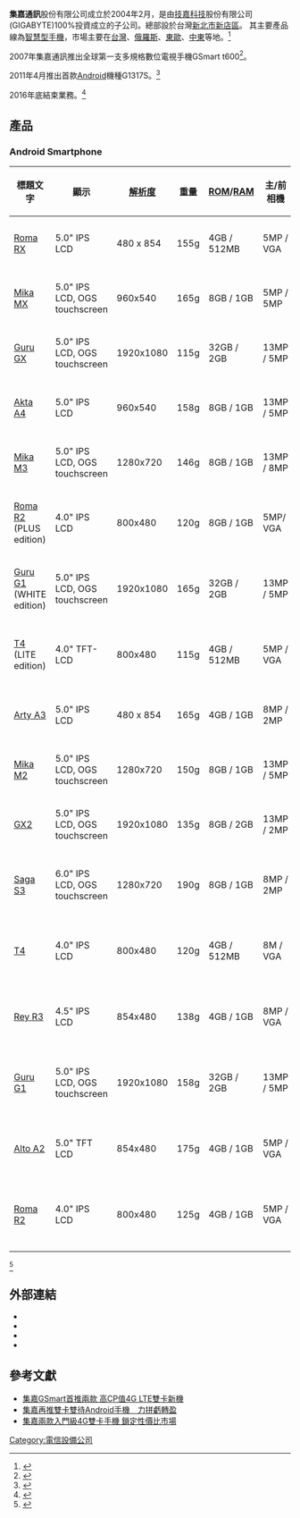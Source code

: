 {{Infobox Company 
| company_name     = 集嘉通訊股份有限公司
| company_name_en  = Gigabyte Communications Inc.
| company_logo     =
| abbreviated_name = 集嘉
| foundation       = 2004年2月
| location         = {{ROC-TWN}}<br>[[新北市|新北市]][[新店區|新店區]]北新路三段207號B2
| zip_code         = 231
| telephone_no     = +886-2-8913-2220
| industry         = 電子產品
| products         = 手機
| parent           = [[技嘉科技|技嘉科技]]股份有限公司
| homepage         = http://www.gigabytecm.com/tw (已關閉)
}}
'''集嘉通訊'''股份有限公司成立於2004年2月，是由[[技嘉科技|技嘉科技]]股份有限公司(GIGABYTE)100%投資成立的子公司。總部設於台灣[[新北市|新北市]][[新店區|新店區]]。
其主要產品線為[[智慧型手機|智慧型手機]]，市場主要在[[台灣|台灣]]、[[俄羅斯|俄羅斯]]、[[東歐|東歐]]、[[中東|中東]]等地。<ref>{{cite web |url=http://www.gigabytecm.com/en/ |title=GSmart官方網站 |deadurl=yes |archiveurl=https://web.archive.org/web/20150531083912/http://www.gigabytecm.com/en/ |archivedate=2015-05-31 }}</ref>

2007年集嘉通訊推出全球第一支多規格數位電視手機GSmart t600<ref>{{cite web|url=http://mag.udn.com/mag/car/storypage.jsp?f_ART_ID=94210|title=GSmart t600 全球第一支多規格數位電視手機|accessdate=2015-06-15|deadurl=yes|archiveurl=https://web.archive.org/web/20150522132446/http://mag.udn.com/mag/car/storypage.jsp?f_ART_ID=94210|archivedate=2015-05-22}}</ref>。

2011年4月推出首款[[Android|Android]]機種G1317S。<ref>{{cite web|url=http://www.digitimes.com.tw/tw/dt/n/shwnws.asp?CnlID=10&Cat=15&id=244525|title=Digitimes|accessdate=2011-08-01|archive-date=2019-10-21|archive-url=https://web.archive.org/web/20191021200335/https://www.digitimes.com.tw/tw/dt/n/shwnws.asp?cnlid=10&cat=15&id=244525|dead-url=no}}</ref>

2016年底結束業務。<ref>{{cite web|url=https://www.sogi.com.tw/articles/gsmart/6248596|title=手機王|accessdate=2016-12-31|archive-date=2020-12-04|archive-url=https://web.archive.org/web/20201204163912/https://www.sogi.com.tw/articles/gsmart/6248596|dead-url=no}}</ref>

== 產品 ==
=== Android Smartphone ===
{| class="wikitable"
|-
! 標題文字 !! 顯示 !! [[解析度|解析度]] !! 重量 !! [[ROM|ROM]]/[[随机存取存储器|RAM]] !! 主/前相機 !! 電池 !! 尺寸 !! 處理器 !! 晶片 !! OS
|-
| [[Roma_RX|Roma RX]] || 5.0" IPS LCD || 480 x 854 || 155g || 4GB / 512MB || 5MP / VGA|| 2000mAh Li-ion || 142x73x9.5mm || Quad-core, 1.3GHz || [[MT6582|MT6582]] || [[Android_4.4_KitKat|Android 4.4 KitKat]]
|-
| [[Mika_MX|Mika MX]] || 5.0" IPS LCD, OGS touchscreen || 960x540 || 165g || 8GB / 1GB || 5MP / 5MP || 3000mAh Li-ion || 143x72x9.8mm || Quad-core, 1.2GHz || [[MSM8916|MSM8916]]	|| Android 4.4 KitKat
|-
| [[Guru_GX|Guru GX]] || 5.0" IPS LCD, OGS touchscreen || 1920x1080 || 115g || 32GB / 2GB || 13MP / 5MP || 2300mAh Li-ion || 139x69x7mm || Octa-core, 1.7GHz || 	[[MSM8939|MSM8939]]	|| Android 4.4 KitKat
|-
| [[Akta_A4|Akta A4]] || 5.0" IPS LCD || 960x540 ||	158g ||	8GB / 1GB || 13MP / 5MP || 1800mAh Li-ion || 147x73x9.6mm || Octa-core, 1.4GHz || [[MT6592|MT6592]] || Android 4.4 KitKat
|-
| [[Mika_M3|Mika M3]] || 5.0" IPS LCD, OGS touchscreen || 1280x720 || 146g || 8GB / 1GB || 13MP / 8MP || 1900mAh Li-ion || 144x70.5x8.3mm || Quad-core, 1.3GHz || 	MT6582 || Android 4.4 KitKat
|-
| [[Roma_R2|Roma R2]] (PLUS edition) || 4.0" IPS LCD || 800x480 || 120g || 8GB / 1GB	 || 5MP/ VGA ||	1400mAh Li-ion || 125x63.2x9.3mm	 || Quad-core, 1.3GHz || MT6582 || Android 4.4 KitKat

|-
| [[Guru_G1|Guru G1]] (WHITE edition) || 5.0" IPS LCD, OGS touchscreen || 1920x1080 || 165g || 32GB / 2GB || 13MP / 5MP || 3000mAh Li-Po || 147x72.1x8.5mm || Quad-core, 1.5GHz ||	[[MT6589T|MT6589T]] || Android 4.2 Jelly Bean
|-
| [[T4|T4]] (LITE edition) || 4.0" TFT-LCD || 800x480 || 115g || 4GB / 512MB ||	5MP / VGA || 1300 mAh Li-ion ||	124.5x64x10.3mm	|| Dual-core, 1.0GHz || 	MT6572 || Android 4.2 Jelly Bean
|-
| [[Arty_A3|Arty A3]] || 5.0" IPS LCD || 480 x 854  || 165g  || 4GB / 1GB  || 8MP / 2MP || 2000mAh Li-ion  || 145x73.2x9.4mm || Quad-core, 1.3GHz || MT6582	 ||Android 4.4 Kitkat
|-
| [[Mika_M2|Mika M2]] || 5.0" IPS LCD, OGS touchscreen || 1280x720 || 150g || 8GB / 1GB || 13MP / 5MP || 2000mAh Li-ion || 145x72.8x8.5mm || Quad-core, 1.3GHz ||	MT6582 || Android 4.4 Kitkat
|-
| [[GX2|GX2]] || 5.0" IPS LCD, OGS touchscreen || 1920x1080 || 135g || 8GB / 2GB	 || 13MP / 2MP || 2200mAh Li-ion	 || 146.5x73.4x8.7mm ||	Quad-core, 1.6GHz || [[MSM8228|MSM8228]] || Android 4.4 Kitkat
|-
| [[Saga_S3|Saga S3]] || 6.0" IPS LCD, OGS touchscreen || 1280x720 || 190g	|| 8GB / 1GB ||	8MP / 2MP || 3000mAh  Li-Po || 168x83x8.5mm ||	Quad-core, 1.3GHz || MT6582 || Android 4.2 Jelly Bean
|-
| [[T4|T4]] || 4.0" IPS LCD || 800x480 || 120g || 4GB / 512MB || 8M / VGA || 1400mAh Li-ion ||	126x62x9.8mm ||	Dual-core, 1.3GHz || MT6572 ||	Android 4.2 Jelly Bean
|-
| [[Rey_R3|Rey R3]] || 4.5" IPS LCD || 854x480 || 138g || 4GB / 1GB	 || 8MP / VGA || 1800mAh Li-ion || 136x66x10.5mm	 || Dual-core, 1.3GHz || [[MT6572|MT6572]]	|| Android 4.2 Jelly Bean
|-
| [[Guru_G1|Guru G1]] || 5.0" IPS LCD, OGS touchscreen || 1920x1080 || 158g || 32GB / 2GB || 13MP / 5MP || 2500mAh Li-Po ||	147x72.1x7.2mm || Quad-core, 1.5GHz || [[MT6589T|MT6589T]] || Android 4.2 Jelly Bean
|-
| [[Alto_A2|Alto A2]] ||5.0" TFT LCD || 854x480 || 175g || 4GB / 1GB	 || 5MP / VGA ||	 2000mAh Li-ion	|| 146x70.6x9.3mm || Dual-core, 1.3GHz ||	MT6572 || Android 4.2 Jelly Bean
|-
| [[Roma_R2|Roma R2]] || 4.0" IPS LCD || 800x480 || 125g ||	4GB / 1GB || 5MP / VGA || 1400mAh Li-ion || 125x63.2x9.3mm || Dual-core, 1.3GHz || MT6572 || Android 4.2 Jelly Bean
|-
|}

<ref>{{cite web|url=http://www.gsmarena.com/gigabyte-phones-47.php|title=http://www.gsmarena.com|access-date=2015-05-22|archive-date=2021-05-06|archive-url=https://web.archive.org/web/20210506214727/https://www.gsmarena.com/gigabyte-phones-47.php|dead-url=no}}</ref>
== 外部連結 ==
* {{URL|http://www.gigabytecm.com/en/|GSmart官方網站(已關站)}}
* {{URL|http://www.gigabytecm.com/tw/|GSmart官方網站(台灣)(已關站)}}
* {{facebook|GSmartTaiwan|GSmart Taiwan}}
* {{youtube|user=gsmartmobile|GSmart Mobile}}

[[Category:電信設備公司|Category:電信設備公司]]

== 參考文獻 ==
{{reflist}}
*[http://www.moneydj.com/KMDJ/News/NewsViewer.aspx?a={686f914c-0a8d-447b-83f7-31adebd640b6} 集嘉GSmart首推兩款 高CP值4G LTE雙卡新機] {{Wayback|url=http://www.moneydj.com/KMDJ/News/NewsViewer.aspx?a=%7B686f914c-0a8d-447b-83f7-31adebd640b6%7D |date=20190928123755 }}
*[http://www.digitimes.com.tw/tw/dt/n/shwnws.asp?CnlID=10&id=0000244524_PO54FQPS3HQEV43MULXIE 集嘉再推雙卡雙待Android手機　力拼虧轉盈] {{Wayback|url=http://www.digitimes.com.tw/tw/dt/n/shwnws.asp?CnlID=10&id=0000244524_PO54FQPS3HQEV43MULXIE |date=20191006222523 }}
*[http://udn.com/news/story/7098/684410-%E9%9B%86%E5%98%89%E5%85%A9%E6%AC%BE%E5%85%A5%E9%96%80%E7%B4%9A4G%E9%9B%99%E5%8D%A1%E6%89%8B%E6%A9%9F-%E9%8E%96%E5%AE%9A%E6%80%A7%E5%83%B9%E6%AF%94%E5%B8%82%E5%A0%B4 集嘉兩款入門級4G雙卡手機 鎖定性價比市場] {{Wayback|url=http://udn.com/news/story/7098/684410-%E9%9B%86%E5%98%89%E5%85%A9%E6%AC%BE%E5%85%A5%E9%96%80%E7%B4%9A4G%E9%9B%99%E5%8D%A1%E6%89%8B%E6%A9%9F-%E9%8E%96%E5%AE%9A%E6%80%A7%E5%83%B9%E6%AF%94%E5%B8%82%E5%A0%B4 |date=20191014170017 }}